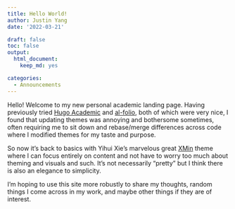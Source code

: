 ```yaml
---
title: Hello World!
author: Justin Yang
date: '2022-03-21'

draft: false
toc: false
output:
  html_document:
    keep_md: yes  

categories:
  - Announcements
---
```


Hello! Welcome to my new personal academic landing page. Having previously tried [Hugo Academic](https://academic-demo.netlify.app) and [al-folio](https://github.com/alshedivat/al-folio), both of which were very nice, I found that updating themes was annoying and bothersome sometimes, often requiring me to sit down and rebase/merge differences across code where I modified themes for my taste and purpose. 

So now it's back to basics with Yihui Xie's marvelous great [XMin](https://github.com/yihui/hugo-xmin) theme where I can focus entirely on content and not have to worry too much about theming and visuals and such. It's not necessarily "pretty" but I think there is also an elegance to simplicity. 

I'm hoping to use this site more robustly to share my thoughts, random things I come across in my work, and maybe other things if they are of interest.